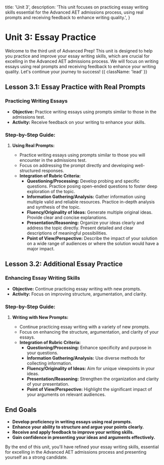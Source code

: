   title: 'Unit 3',
  description:
    'This unit focuses on practicing essay writing skills essential for the Advanced AET admissions process, using real prompts and receiving feedback to enhance writing quality.',
}

# Unit 3: Essay Practice

Welcome to the third unit of Advanced Prep! This unit is designed to help you practice and improve your essay writing skills, which are crucial for excelling in the Advanced AET admissions process. We will focus on writing essays using real prompts and receiving feedback to enhance your writing quality. Let's continue your journey to success! {{ className: 'lead' }}

## Lesson 3.1: Essay Practice with Real Prompts

### Practicing Writing Essays

- **Objective:** Practice writing essays using prompts similar to those in the admissions test.
- **Activity:** Receive feedback on your writing to enhance your skills.

### Step-by-Step Guide:

1. **Using Real Prompts:**

   - Practice writing essays using prompts similar to those you will encounter in the admissions test.
   - Focus on addressing the prompt directly and developing well-structured responses.
   - **Integration of Rubric Criteria:**
     - **Questioning/Processing:** Develop probing and specific questions. Practice posing open-ended questions to foster deep exploration of the topic.
     - **Information Gathering/Analysis:** Gather information using multiple valid and reliable resources. Practice in-depth analysis and synthesis of the topic.
     - **Fluency/Originality of Ideas:** Generate multiple original ideas. Provide clear and concise explanations.
     - **Presentation/Reasoning:** Organize your ideas clearly and address the topic directly. Present detailed and clear descriptions of meaningful possibilities.
     - **Point of View/Perspective:** Describe the impact of your solution on a wide range of audiences or where the solution would have a major impact.

## Lesson 3.2: Additional Essay Practice

### Enhancing Essay Writing Skills

- **Objective:** Continue practicing essay writing with new prompts.
- **Activity:** Focus on improving structure, argumentation, and clarity.

### Step-by-Step Guide:

1. **Writing with New Prompts:**

   - Continue practicing essay writing with a variety of new prompts.
   - Focus on enhancing the structure, argumentation, and clarity of your essays.
   - **Integration of Rubric Criteria:**
     - **Questioning/Processing:** Enhance specificity and purpose in your questions.
     - **Information Gathering/Analysis:** Use diverse methods for collecting information.
     - **Fluency/Originality of Ideas:** Aim for unique viewpoints in your ideas.
     - **Presentation/Reasoning:** Strengthen the organization and clarity of your presentation.
     - **Point of View/Perspective:** Highlight the significant impact of your arguments on relevant audiences.

## End Goals

- **Develop proficiency in writing essays using real prompts.**
- **Enhance your ability to structure and argue your points clearly.**
- **Receive and apply feedback to improve your writing skills.**
- **Gain confidence in presenting your ideas and arguments effectively.**

By the end of this unit, you'll have refined your essay writing skills, essential for excelling in the Advanced AET admissions process and presenting yourself as a strong candidate.
